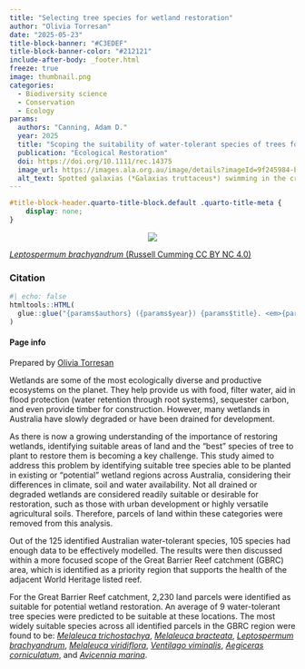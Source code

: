 ```yaml
---
title: "Selecting tree species for wetland restoration"
author: "Olivia Torresan"
date: "2025-05-23"
title-block-banner: "#C3EDEF" 
title-block-banner-color: "#212121"
include-after-body: _footer.html
freeze: true
image: thumbnail.png 
categories:
  - Biodiversity science 
  - Conservation
  - Ecology
params:
  authors: "Canning, Adam D."
  year: 2025
  title: "Scoping the suitability of water-tolerant species of trees for swamp restorations across Australia and its Great Barrier Reef catchment"
  publication: "Ecological Restoration"
  doi: https://doi.org/10.1111/rec.14375
  image_url: https://images.ala.org.au/image/details?imageId=9f245984-b05c-4776-a9a7-099a296cbf6b
  alt_text: Spotted galaxias (*Galaxias truttaceus*) swimming in the crisp waters of Tasmania
---
```


<!-- remove metadata section -->

```css
#title-block-header.quarto-title-block.default .quarto-title-meta {
    display: none;
}
```

<!-- Side panel -->

::::::: column-page
::::: paper-side-column
<center>

::: {.col-image layout-ncol="1" style="margin-left: auto; margin-right: auto;"}
<!-- add image url -->

<img src="https://ala-images.s3.ap-southeast-2.amazonaws.com/store/b/6/f/b/9f245984-b05c-4776-a9a7-099a296cbf6b/original" class="rounded"/></img>
:::

</center>

::: figure-caption
<!-- edit caption -->

[*Leptospermum brachyandrum* (Russell Cumming CC BY NC 4.0)](https://images.ala.org.au/image/details?imageId=9f245984-b05c-4776-a9a7-099a296cbf6b)
:::

### Citation

```r
#| echo: false
htmltools::HTML(
  glue::glue("{params$authors} ({params$year}) {params$title}. <em>{params$publication}</em> <a href='{params$doi}' target='_blank'>{params$doi}</a>")
)
```

#### Page info

Prepared by [Olivia Torresan](https://labs.ala.org.au/about/Torresan_Olivia/)
:::::

<!-- Main panel description -->

::: paper-main-column
Wetlands are some of the most ecologically diverse and productive ecosystems on the planet. They help provide us with food, filter water, aid in flood protection (water retention through root systems), sequester carbon, and even provide timber for construction. However, many wetlands in Australia have slowly degraded or have been drained for development. 

As there is now a growing understanding of the importance of restoring wetlands, identifying suitable areas of land and the “best” species of tree to plant to restore them is becoming a key challenge. This study aimed to address this problem by identifying suitable tree species able to be planted in existing or "potential" wetland regions across Australia, considering their differences in climate, soil and water availability. Not all drained or degraded wetlands are considered readily suitable or desirable for restoration, such as those with urban development or highly versatile agricultural soils. Therefore, parcels of land within these categories were removed from this analysis. 

Out of the 125 identified Australian water-tolerant species, 105 species had enough data to be effectively modelled. The results were then discussed within a more focused scope of the Great Barrier Reef catchment (GBRC) area, which is identified as a priority region that supports the health of the adjacent World Heritage listed reef. 

For the Great Barrier Reef catchment, 2,230 land parcels were identified as suitable for potential wetland restoration. An average of 9 water-tolerant tree species were predicted to be suitable at these locations. The most widely suitable species across all identified parcels in the GBRC region were found to be: [*Melaleuca trichostachya*](https://bie.ala.org.au/species/https://id.biodiversity.org.au/node/apni/2893230), [*Melaleuca bracteata*](https://bie.ala.org.au/species/https://id.biodiversity.org.au/taxon/apni/51428982), [*Leptospermum brachyandrum*](https://bie.ala.org.au/species/https://id.biodiversity.org.au/node/apni/2905062), [*Melaleuca viridiflora*](https://bie.ala.org.au/species/https://id.biodiversity.org.au/node/apni/2892415), [*Ventilago viminalis*](https://bie.ala.org.au/species/https://id.biodiversity.org.au/node/apni/2891320), [*Aegiceras corniculatum*](https://bie.ala.org.au/species/https://id.biodiversity.org.au/node/apni/2913346), and [*Avicennia marina*](https://bie.ala.org.au/species/https://id.biodiversity.org.au/node/apni/2899921).

:::
:::::::

